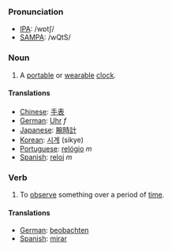 ===Pronunciation===
*[[IPA]]: /wɒtʃ/
*[[SAMPA]]: /wQtS/
===Noun===
#A [[portable]] or [[wearable]] [[clock]].
====Translations====
*[[Chinese]]: [[手表]]
*[[German]]: [[Uhr]] ''f''
*[[Japanese]]: [[腕時計]]
*[[Korean]]: [[시계]] (sikye)
*[[Portuguese]]: [[relógio]] ''m''
*[[Spanish]]: [[reloj]] ''m''
===Verb===
#To [[observe]] something over a period of [[time]].
====Translations====
*[[German]]: [[beobachten]]
*[[Spanish]]: [[mirar]]
